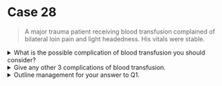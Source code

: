 # Case 28

> A major trauma patient receiving blood transfusion complained of bilateral loin pain and light headedness. His vitals were stable.

<details>
<summary>What is the possible complication of blood transfusion you should consider?</summary>

Acute haemolytic transfusion reaction

</details>

<details>
<summary>Give any other 3 complications of blood transfusion.</summary>

1. Transfusion related acute lung injury (TRALI)
1. Transfusion associated circulatory overload (TACO)
1. Transfusion transmitted infection (TTI)
1. Febrile non-haemolytic transfusion reaction

</details>

<details>
<summary>Outline management for your answer to Q1.</summary>

- ~~Stop transfusion immediately~~
- Give basic life support if required
- Keep the bag and giving set for analysis; Inform haematology
- Give `crystalloid` and `furosemide` to encourage diuresis
- `Dialysis` may be required

</details>
